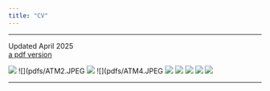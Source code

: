 ```yaml
---
title: "CV"
---
```


***

Updated April 2025 \
[a pdf version](pdfs/ATM_CV_April2025.pdf)

![](pdfs/ATM1.JPEG)
![](pdfs/ATM2.JPEG
![](pdfs/ATM3.JPEG)
![](pdfs/ATM4.JPEG
![](pdfs/ATM5.JPEG)
![](pdfs/ATM6.JPEG)
![](pdfs/ATM7.JPEG)
![](pdfs/ATM8.JPEG)
![](pdfs/ATM9.JPEG)

***

<!-- ### Education -->

<!--  - Sep 2014–May 2018: _B.A._, Psychology & Economics with honors, Skidmore College. Advisor: __Daniel Peterson__  -->

<!--  - Jan 2017–May 2017: _B.A._, Psychology, Exchange Program, Universidad Autónoma de Madrid. Advisor: __Susan Sánchez Casal__  -->

<!--  - Aug 2003–May 2012: _Student and Dancer_, Classical Ballet, San Francisco Ballet School. Head of School: __Lola De Ávila__  -->

<!-- *** -->

<!-- ### Research Experience -->

<!--  - May 2018–Current: _Lab Manager_, The Kuhl Lab. Psychology Department, University of Oregon. PI: __Brice Kuhl__ -->

<!--  - Sep 2017–May 2018: _Lab Manager_, Memory and Learning Sciences Lab. Psychology Department, Skidmore College. PI: __Daniel Peterson__ -->

<!--  - Jun 2017–Aug 2017: _Undergraduate Summer Research Assistant_, Brain and Memory Lab. Psychology Department, University of Oregon. PI: __Dasa Zeithamova__ -->

<!--  - Jun 2017–Aug 2017: _Undergraduate Summer Research Assistant_, The Kuhl Lab. Psychology Department, University of Oregon. PI: __Brice Kuhl__ -->

<!--  - Sep 2016–Dec 2017: _Undergraduate Research Assistant_, The Berger Lab. Psychology Department, Skidmore College. PI: __Lauren Berger__ -->

<!-- *** -->

<!-- ### Clinical Experience -->

<!--  - Jan 2017–May 2017: _Volunteer_, Asociación Española Contra Cáncer. Hospital Infanta Sofía, Madrid, Spain. Supervisor: __Patricia Predera__ -->

<!-- *** -->

<!-- ### Publications -->

<!--  - Chanales, A.J.H., __Tremblay-Mcgaw,A.G.__, & Kuhl, B.A. (in preparation). Similarities between memories trigger repulsion of their feature values. -->

<!-- *** -->

<!-- ### Posters -->

<!--  - Drascher, M.L., __Tremblay-McGaw, A.G.__, & Kuhl, B.A. (2019, October). Something. Poster session -->
<!-- XX presenting at the _Annual Society for Neuroscience, Chicago, IL._ -->

<!--  - __Tremblay-McGaw, A.G.__, Kuhl, B.A., & Long, N.M. (2019, March).Decoding biases between memory -->
<!-- encoding and retrieval induced by recent experience. Poster session A presented at the _Annual Cognitive -->
<!-- Neuroscience Society, San Francisco, CA._ -->

<!--  - __Tremblay-McGaw, A.G.__, Wissman, K.T., & Peterson, D.J. (2018, November). The Integration of -->
<!-- Memories in the Human Brain. Poster session IV presented at the _Annual Psychonomic Society, -->
<!-- New Orleans, LA._ -->

<!-- *** -->

<!-- ### Honors and Awards -->

<!--  - 2018             Mary Shafer Dennis Endowed Scholarship __Skidmore College__ -->
<!--  - 2017             Foley Psychology Department Research Fund __Skidmore College__ (USD $300) -->
<!--  - 2017             See Beyond Award __Skidmore College__ (USD $4,000) -->
<!--  - 2015,2016,2017   Dean’s List Honors __Skidmore College__ -->
<!--  - 2010-2014        Scholarship to attend __Drew High School__ (USD $128,000) -->
<!--  - 2003-2012        Full scholarship to attend the __San Francisco Ballet School__ (USD $100,000) -->
